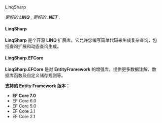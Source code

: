 
<TextTitle> LinqSharp </TextTitle>

<TextCenter>
<SiteBadge label="English" text="linqsharp.net" link="https://linqsharp.net" />
<SiteBadge label="中文" text="zh.linqsharp.net" link="https://zh.linqsharp.net" />
</TextCenter>

<TextCenter>
<NuGetBadge package="LinqSharp" />
<NuGetBadge package="LinqSharp" type="download" label="Download" />
<NuGetBadge package="LinqSharp.EFCore" />
<NuGetBadge package="LinqSharp.EFCore" type="download" label="Download" />
</TextCenter>

*更好的 **LINQ** , 更好的 **.NET** .*



#### LinqSharp

**LinqSharp** 是个开源 **LINQ** 扩展库，它允许您编写简单代码来生成复杂查询，包括查询扩展和动态查询生成。



#### LinqSharp.EFCore

**LinqSharp.EFCore** 是对 **EntityFramework** 的增强库，提供更多数据注解、数据库函数及自定义储存规则等。

**支持的 Entity Framework 版本：**

- **EF Core 7.0**
- EF Core 6.0
- EF Core 5.0
- EF Core 3.1
- EF Core 2.1
